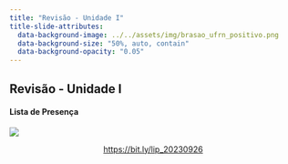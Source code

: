 ```yaml
---
title: "Revisão - Unidade I"
title-slide-attributes:
  data-background-image: ../../assets/img/brasao_ufrn_positivo.png
  data-background-size: "50%, auto, contain"
  data-background-opacity: "0.05"
---
```


## Revisão - Unidade I
#### Lista de Presença

![](https://chart.apis.google.com/chart?cht=qr&chs=300x300&chld=L%7C1&chl=bit.ly%2Flip_20230926){fig-align="center"}

<a href="https://bit.ly/lip_20230926"><p style="text-align:center;">https://bit.ly/lip_20230926</p></a>